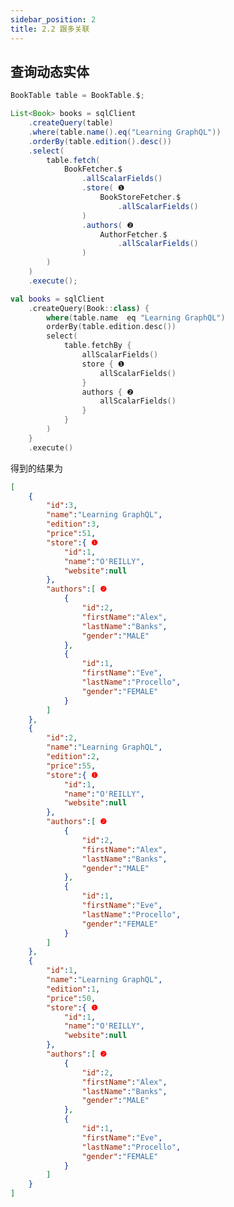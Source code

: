 ```yaml
---
sidebar_position: 2
title: 2.2 跟多关联
---
```


## 查询动态实体

<Tabs groupId="language">
<TabItem value="java" label="Java">

```java
BookTable table = BookTable.$;

List<Book> books = sqlClient
    .createQuery(table)
    .where(table.name().eq("Learning GraphQL"))
    .orderBy(table.edition().desc())
    .select(
        table.fetch(
            BookFetcher.$
                .allScalarFields()
                .store( ❶
                    BookStoreFetcher.$
                        .allScalarFields()
                )
                .authors( ❷
                    AuthorFetcher.$
                        .allScalarFields()
                )
        )
    )
    .execute();
```

</TabItem>
<TabItem value="kotlin" label="Kotlin">

```kotlin
val books = sqlClient
    .createQuery(Book::class) {
        where(table.name  eq "Learning GraphQL")
        orderBy(table.edition.desc())
        select(
            table.fetchBy {
                allScalarFields()
                store { ❶
                    allScalarFields()
                }
                authors { ❷
                    allScalarFields()
                }
            }
        )
    }
    .execute()
```

</TabItem>
</Tabs>

得到的结果为

```json
[
    {
        "id":3,
        "name":"Learning GraphQL",
        "edition":3,
        "price":51,
        "store":{ ❶
            "id":1,
            "name":"O'REILLY",
            "website":null
        },
        "authors":[ ❷
            {
                "id":2,
                "firstName":"Alex",
                "lastName":"Banks",
                "gender":"MALE"
            },
            {
                "id":1,
                "firstName":"Eve",
                "lastName":"Procello",
                "gender":"FEMALE"
            }
        ]
    },
    {
        "id":2,
        "name":"Learning GraphQL",
        "edition":2,
        "price":55,
        "store":{ ❶
            "id":1,
            "name":"O'REILLY",
            "website":null
        },
        "authors":[ ❷
            {
                "id":2,
                "firstName":"Alex",
                "lastName":"Banks",
                "gender":"MALE"
            },
            {
                "id":1,
                "firstName":"Eve",
                "lastName":"Procello",
                "gender":"FEMALE"
            }
        ]
    },
    {
        "id":1,
        "name":"Learning GraphQL",
        "edition":1,
        "price":50,
        "store":{ ❶
            "id":1,
            "name":"O'REILLY",
            "website":null
        },
        "authors":[ ❷
            {
                "id":2,
                "firstName":"Alex",
                "lastName":"Banks",
                "gender":"MALE"
            },
            {
                "id":1,
                "firstName":"Eve",
                "lastName":"Procello",
                "gender":"FEMALE"
            }
        ]
    }
]
```
